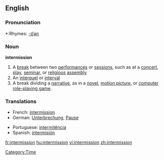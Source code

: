 ==English==

===Pronunciation===
*:Rhymes: [[Rhymes:English:-ɪʃən|-ɪʃən]]

===Noun===
'''intermission'''
#A [[break]] between two [[performance]]s or [[session]]s, such as at a [[concert]], [[play]], [[seminar]], or [[religious]] [[assembly]]
#An [[interquel]] or [[interval]]
#A break dividing a [[narrative]], as in a [[novel]], [[motion picture]], or [[computer]] [[role-playing game]].

===Translations===
{{top}}
*French: [[#French|intermission]]
*German: [[Unterbrechung]], [[Pause]]
{{mid}}
*Portuguese: [[intermitência]] {{f}}
*Spanish: [[intermisión]]
{{bottom}}

[[Category:Time]]

[[fr:intermission]]
[[hu:intermission]]
[[vi:intermission]]
[[zh:intermission]]